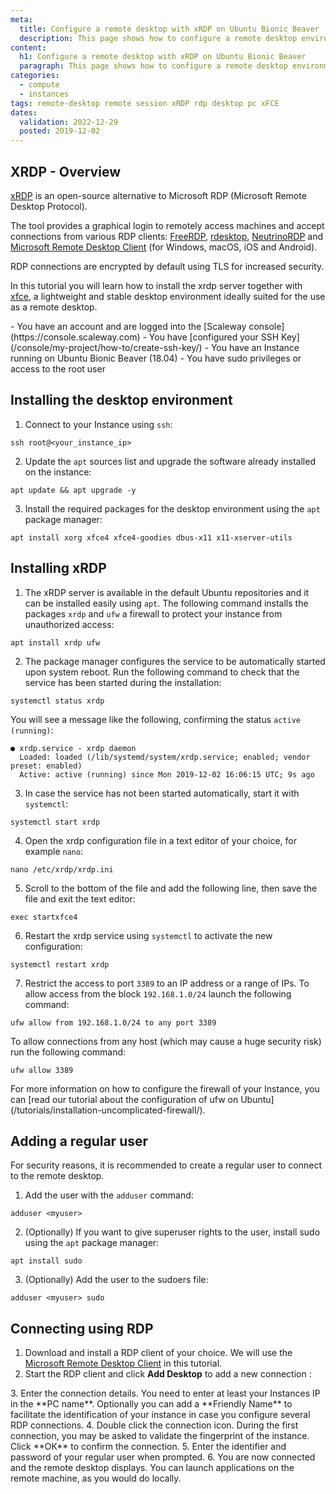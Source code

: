 ```yaml
---
meta:
  title: Configure a remote desktop with xRDP on Ubuntu Bionic Beaver
  description: This page shows how to configure a remote desktop environment with xfce and xrdp on Ubuntu Bionic Beaver (18.04 LTS)
content:
  h1: Configure a remote desktop with xRDP on Ubuntu Bionic Beaver
  paragraph: This page shows how to configure a remote desktop environment with xfce and xrdp on Ubuntu Bionic Beaver (18.04 LTS)
categories:
  - compute
  - instances
tags: remote-desktop remote session xRDP rdp desktop pc xFCE
dates:
  validation: 2022-12-29
  posted: 2019-12-02
---
```


## XRDP - Overview

[xRDP](http://xrdp.org/) is an open-source alternative to Microsoft RDP (Microsoft Remote Desktop Protocol).

The tool provides a graphical login to remotely access machines and accept connections from various RDP clients: [FreeRDP](http://www.freerdp.com/), [rdesktop](https://www.rdesktop.org/), [NeutrinoRDP](https://github.com/neutrinolabs/NeutrinoRDP) and [Microsoft Remote Desktop Client](https://docs.microsoft.com/en-us/windows-server/remote/remote-desktop-services/clients/remote-desktop-clients) (for Windows, macOS, iOS and Android).

RDP connections are encrypted by default using TLS for increased security.

In this tutorial you will learn how to install the xrdp server together with [xfce](https://xfce.org/), a lightweight and stable desktop environment ideally suited for the use as a remote desktop.

<Message type="requirement">
- You have an account and are logged into the [Scaleway console](https://console.scaleway.com)
- You have [configured your SSH Key](/console/my-project/how-to/create-ssh-key/)
- You have an Instance running on Ubuntu Bionic Beaver (18.04)
- You have sudo privileges or access to the root user
</Message>

## Installing the desktop environment

1. Connect to your Instance using `ssh`:
  ```
  ssh root@<your_instance_ip>
  ```
2. Update the `apt` sources list and upgrade the software already installed on the instance:
  ```
  apt update && apt upgrade -y
  ```
3. Install the required packages for the desktop environment using the `apt` package manager:
  ```
  apt install xorg xfce4 xfce4-goodies dbus-x11 x11-xserver-utils
  ```

## Installing xRDP

1. The xRDP server is available in the default Ubuntu repositories and it can be installed easily using `apt`. The following command installs the packages `xrdp` and `ufw` a firewall to protect your instance from unauthorized access:
  ```
  apt install xrdp ufw
  ```
2. The package manager configures the service to be automatically started upon system reboot. Run the following command to check that the service has been started during the installation:
  ```
  systemctl status xrdp
  ```

  You will see a message like the following, confirming the status `active (running)`:

  ```
  ● xrdp.service - xrdp daemon
    Loaded: loaded (/lib/systemd/system/xrdp.service; enabled; vendor preset: enabled)
    Active: active (running) since Mon 2019-12-02 16:06:15 UTC; 9s ago
  ```
3. In case the service has not been started automatically, start it with `systemctl`:
  ```
  systemctl start xrdp
  ```
4. Open the xrdp configuration file in a text editor of your choice, for example `nano`:
  ```
  nano /etc/xrdp/xrdp.ini
  ```
5. Scroll to the bottom of the file and add the following line, then save the file and exit the text editor:
  ```
  exec startxfce4
  ```
6. Restart the xrdp service using `systemctl` to activate the new configuration:
  ```
  systemctl restart xrdp
  ```
7. Restrict the access to port `3389` to an IP address or a range of IPs. To allow access from the block `192.168.1.0/24` launch the following command:
  ```
  ufw allow from 192.168.1.0/24 to any port 3389
  ```

  To allow connections from any host (which may cause a huge security risk) run the following command:

  ```
  ufw allow 3389
  ```

  <Message type="tip">
  For more information on how to configure the firewall of your Instance, you can [read our tutorial about the configuration of ufw on Ubuntu](/tutorials/installation-uncomplicated-firewall/).

  </Message>

## Adding a regular user

For security reasons, it is recommended to create a regular user to connect to the remote desktop.

1. Add the user with the `adduser` command:
  ```
  adduser <myuser>
  ```
2. (Optionally) If you want to give superuser rights to the user, install sudo using the `apt` package manager:
  ```
  apt install sudo
  ```
3. (Optionally) Add the user to the sudoers file:
  ```
  adduser <myuser> sudo
  ```

## Connecting using RDP

1. Download and install a RDP client of your choice. We will use the [Microsoft Remote Desktop Client](https://docs.microsoft.com/en-us/windows-server/remote/remote-desktop-services/clients/remote-desktop-clients) in this tutorial.
2. Start the RDP client and click **Add Desktop** to add a new connection :
  <Lightbox src="scaleway-rdp_01.webp" alt="" />
3. Enter the connection details. You need to enter at least your Instances IP in the **PC name**. Optionally you can add a **Friendly Name** to facilitate the identification of your instance in case you configure several RDP connections.
  <Lightbox src="scaleway-rdp_02.webp" alt="" />
4. Double click the connection icon. During the first connection, you may be asked to validate the fingerprint of the instance. Click **OK** to confirm the connection.
5. Enter the identifier and password of your regular user when prompted.
6. You are now connected and the remote desktop displays. You can launch applications on the remote machine, as you would do locally.
  <Lightbox src="scaleway-rdp_03.webp" alt="" />

